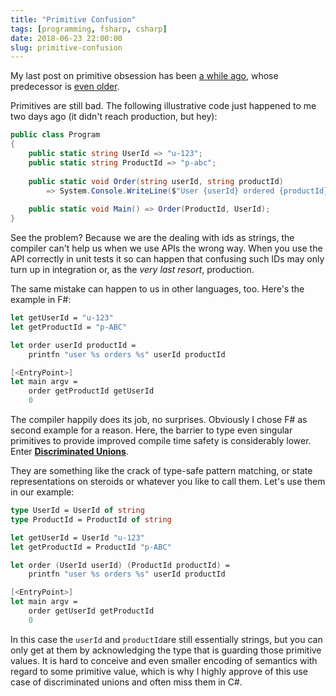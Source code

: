 ```yaml
---
title: "Primitive Confusion"
tags: [programming, fsharp, csharp]
date: 2018-06-23 22:00:00
slug: primitive-confusion
---
```


My last post on primitive obsession has been [a while ago][1], whose predecessor is [even older][2].

Primitives are still bad. The following illustrative code just happened to me two days ago (it didn't reach production, but hey):

```csharp
public class Program
{
	public static string UserId => "u-123";
	public static string ProductId => "p-abc";
	
	public static void Order(string userId, string productId)
		=> System.Console.WriteLine($"User {userId} ordered {productId}");
	
	public static void Main() => Order(ProductId, UserId);
}
```

See the problem? Because we are the dealing with ids as strings, the compiler can't help us when we use APIs the wrong way. When you use the API correctly in unit tests it so can happen that confusing such IDs may only turn up in integration or, as the _very last resort_, production.

The same mistake can happen to us in other languages, too. Here's the example in F#:

```fsharp
let getUserId = "u-123"
let getProductId = "p-ABC"

let order userId productId = 
    printfn "user %s orders %s" userId productId

[<EntryPoint>]
let main argv =
    order getProductId getUserId
    0
```

The compiler happily does its job, no surprises. Obviously I chose F# as second example for a reason. Here, the barrier to type even singular primitives to provide improved compile time safety is considerably lower. Enter [**Discriminated Unions**][3].

They are something like the crack of type-safe pattern matching, or state representations on steroids or whatever you like to call them. Let's use them in our example:

```fsharp
type UserId = UserId of string
type ProductId = ProductId of string

let getUserId = UserId "u-123"
let getProductId = ProductId "p-ABC"

let order (UserId userId) (ProductId productId) =
    printfn "user %s orders %s" userId productId

[<EntryPoint>]
let main argv =
    order getUserId getProductId
    0
```

In this case the `userId` and `productId`are still essentially strings, but you can only get at them by acknowledging the type that is guarding those primitive values. It is hard to conceive and even smaller encoding of semantics with regard to some primitive value, which is why I highly approve of this use case of discriminated unions and often miss them in C#.



[1]: /posts/nmeasure-and-the-global-warming
[2]: /posts/dealing-with-primitive-obsession-this-time-measurements
[3]: https://fsharpforfunandprofit.com/posts/discriminated-unions/
